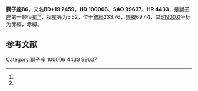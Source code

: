 {{Starbox begin
| name = 獅子座86
}}
{{Starbox observe
| epoch = [[J2000.0|J2000.0]]
| constell = [[獅子座|獅子座]]<ref name=SIMBAD>{{cite web
 | url=http://simbad.u-strasbg.fr/simbad/sim-id?Ident=HR+4433
 | title=Pulsating variable Star
 | publisher=Centre de Données astronomiques de Strasbourg
 | work=SIMBAD
 | accessdate=2012-07-13
 | archive-date=2019-07-10
 | archive-url=https://web.archive.org/web/20190710124152/http://simbad.u-strasbg.fr/simbad/sim-id?Ident=HR+4433
 | dead-url=no
 }}</ref><ref name=DATA>{{cite web
 | url=http://vizier.u-strasbg.fr/viz-bin/VizieR-5?-out.add=.&-source=5050&-corr=PK=HR&-out.max=9999&HR=4433
 | title=VizieR Detailed Page
 | accessdate=2012-07-13
 | archive-date=2019-07-18
 | archive-url=https://web.archive.org/web/20190718022557/http://vizier.u-strasbg.fr/viz-bin/VizieR-5?-out.add=.&-source=5050&-corr=PK=HR&-out.max=9999&HR=4433
 | dead-url=no
 }}</ref>
| 星官 = 
| ra = {{RA|11|30|29}}<ref name=SIMBAD /><ref name=DATA />
| dec = {{DEC|+18|24|35}}<ref name=SIMBAD /><ref name=DATA />
| appmag_v = 5.52<ref name=SIMBAD /><ref name=DATA />
}}
{{Starbox character
| class = K0III<ref name=SIMBAD /><ref name=DATA />
| b-v = 1.05<ref name=SIMBAD /><ref name=DATA />
| u-b = 0.82<ref name=SIMBAD /><ref name=DATA />
| r-i = 0.37E<ref name=SIMBAD /><ref name=DATA />
| variable = 
}}
{{Starbox astrometry
| radial_v = 0.82
| prop_mo_ra = 27
| parallax = 0.026
| p_error = 
}}
{{Starbox catalog
| names =BD+19 2459，[[SAO星表|SAO]] 99637，[[HD星表|HD]] 100006，[[HR星表|HR]] 4433}}
{{Starbox reference |Simbad=HR+4433}}
{{Starbox end}}

'''獅子座86'''，又名'''BD+19 2459'''，'''HD 100006'''、'''SAO 99637'''、'''HR 4433'''，是[[獅子座|獅子座]]的一颗恒星<ref name=SIMBAD /><ref name=DATA />，视星等为5.52，位于[[銀道座標系|銀經]]233.76，[[銀道座標系|銀緯]]69.44，其[[B1900.0|B1900.0]]坐标为赤經{{RA|11|25|15.9}}，赤緯{{DEC|+18|69.44|38}}。

== 参考文献 ==
{{reflist}}

{{star-stub}}

{{獅子座恒星}}
[[Category:獅子座|Category:獅子座]]
[[Category:HD和HDE天體|100006]]
[[Category:HR天體|4433]]
[[Category:SAO天體|99637]]